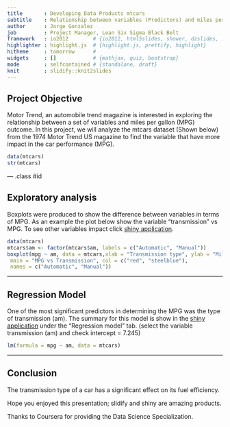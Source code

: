 ```yaml
---
title       : Developing Data Products mtcars
subtitle    : Relationship between variables (Predictors) and miles per gallon (MPG) 
author      : Jorge Gonzalez
job         : Project Manager, Lean Six Sigma Black Belt
framework   : io2012        # {io2012, html5slides, shower, dzslides, ...}
highlighter : highlight.js  # {highlight.js, prettify, highlight}
hitheme     : tomorrow      # 
widgets     : []            # {mathjax, quiz, bootstrap}
mode        : selfcontained # {standalone, draft}
knit        : slidify::knit2slides
---
```


## Project Objective

Motor Trend, an automobile trend magazine is interested in exploring the relationship between a set of variables and miles per gallon (MPG) outcome. In this project, we will analyze the mtcars dataset (Shown below) from the 1974 Motor Trend US magazine to find the variable that  have more impact in the car performance (MPG).
```r
data(mtcars)
str(mtcars)
```

--- .class #id 

## Exploratory analysis

Boxplots were produced to show the difference between variables in terms of MPG. As an example the plot below show the variable "transmission" vs MPG. To see other variables  impact click [shiny application](https://developmentdataproducts.shinyapps.io/ddp-master/).

```r
data(mtcars)
mtcars$am <- factor(mtcars$am, labels = c("Automatic", "Manual"))
boxplot(mpg ~ am, data = mtcars,xlab = "Transmission type", ylab = "Miles per gallon",
 main = "MPG vs Transmission", col = c("red", "steelblue"), 
 names = c("Automatic", "Manual"))
```


---

## Regression Model 

One of the most significant predictors in determining the MPG was the type of transmission  (am). The summary for this model is show in the [shiny application](https://developmentdataproducts.shinyapps.io/ddp-master/) under the "Regression model" tab. (select the variable transmission (am) and check intercept = 7.245)

```r
lm(formula = mpg ~ am, data = mtcars)
```                  

---

## Conclusion

The transmission type of a car has a significant effect on its fuel efficiency.










Hope you enjoyed this presentation; slidify and shiny are amazing products.


Thanks to Coursera for providing the Data Science Specialization.









